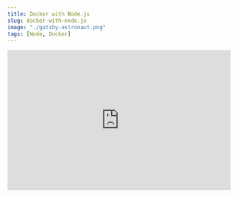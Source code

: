 ```yaml
---
title: Docker with Node.js
slug: docker-with-node.js
image: "./gatsby-astronaut.png"
tags: [Node, Docker]
---
```


<iframe
  width="100%"
  height="315"
  src="https://www.youtube.com/embed/jotpVtFwYBk"
  title="YouTube video player"
  frameborder="0"
  allow="accelerometer; autoplay; clipboard-write; encrypted-media; gyroscope; picture-in-picture"
  allowfullscreen
></iframe>

